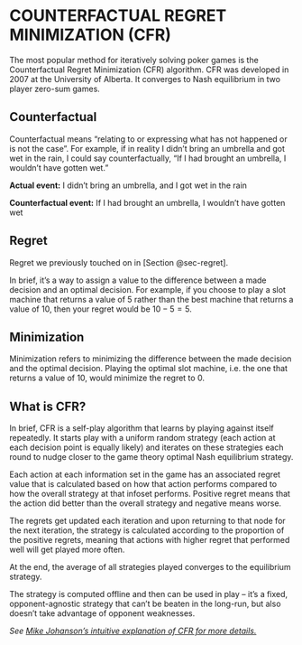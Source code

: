 # COUNTERFACTUAL REGRET MINIMIZATION (CFR) {#sec-cfr}
The most popular method for iteratively solving poker games is the Counterfactual Regret Minimization (CFR) algorithm. CFR was developed in 2007 at the University of Alberta. It converges to Nash equilibrium in two player zero-sum games. 

## Counterfactual
Counterfactual means “relating to or expressing what has not happened or is not the case”. For example, if in reality I didn’t bring an umbrella and got wet in the rain, I could say counterfactually, “If I had brought an umbrella, I wouldn’t have gotten wet.”

**Actual event:** I didn’t bring an umbrella, and I got wet in the rain

**Counterfactual event:** If I had brought an umbrella, I wouldn’t have gotten wet

## Regret
Regret we previously touched on in [Section @sec-regret]. 

In brief, it’s a way to assign a value to the difference between a made decision and an optimal decision. For example, if you choose to play a slot machine that returns a value of $5$ rather than the best machine that returns a value of $10$, then your regret would be $10 - 5 = 5$.

## Minimization
Minimization refers to minimizing the difference between the made decision and the optimal decision. Playing the optimal slot machine, i.e. the one that returns a value of $10$, would minimize the regret to $0$.

## What is CFR? 
In brief, CFR is a self-play algorithm that learns by playing against itself repeatedly. It starts play with a uniform random strategy (each action at each decision point is equally likely) and iterates on these strategies each round to nudge closer to the game theory optimal Nash equilibrium strategy.

Each action at each information set in the game has an associated regret value that is calculated based on how that action performs compared to how the overall strategy at that infoset performs. Positive regret means that the action did better than the overall strategy and negative means worse. 

The regrets get updated each iteration and upon returning to that node for the next iteration, the strategy is calculated according to the proportion of the positive regrets, meaning that actions with higher regret that performed well will get played more often.  

At the end, the average of all strategies played converges to the equilibrium strategy. 

The strategy is computed offline and then can be used in play -- it's a fixed, opponent-agnostic strategy that can’t be beaten in the long-run, but also doesn’t take advantage of opponent weaknesses.

*See [Mike Johanson's intuitive explanation of CFR for more details.](https://www.quora.com/What-is-an-intuitive-explanation-of-counterfactual-regret-minimization)*


